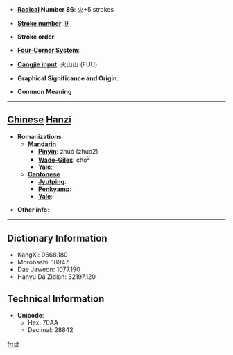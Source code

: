 * '''[[Wiktionary:Chinese radical index| Radical]] Number 86''': [[Wiktionary:Chinese radical index 火|火]]+5 strokes

* '''[[Wiktionary:Chinese total strokes index|Stroke number]]''': [[Wiktionary:Chinese total strokes index 9|9]]

* '''Stroke order''': 

* '''[[Wiktionary:Chinese four corner index|Four-Corner System]]''': 

* '''[[Wiktionary:Chinese Cangjie index|Cangjie input]]''': 火山山 (FUU)

* '''Graphical Significance and Origin''': 

* '''Common Meaning'''

----

== [[Chinese]] [[Hanzi]] ==

* '''Romanizations'''
** '''[[Mandarin]]'''
*** '''[[Pinyin]]''': zhuó (zhuo2)
*** '''[[Wade-Giles]]''': cho<sup>2</sup>
*** '''[[Yale]]''': 
** '''[[Cantonese]]'''
*** '''[[Jyutping]]''':
*** '''[[Penkyamp]]''': 
*** '''[[Yale]]''': 

* '''Other info''': 

----

== Dictionary Information ==

* KangXi: 0668.180
* Morobashi: 18947
* Dae Jaweon: 1077.190
* Hanyu Da Zidian: 32197.120

== Technical Information ==

* '''Unicode''':
** Hex: 70AA
** Decimal: 28842

[[fr:炪]]